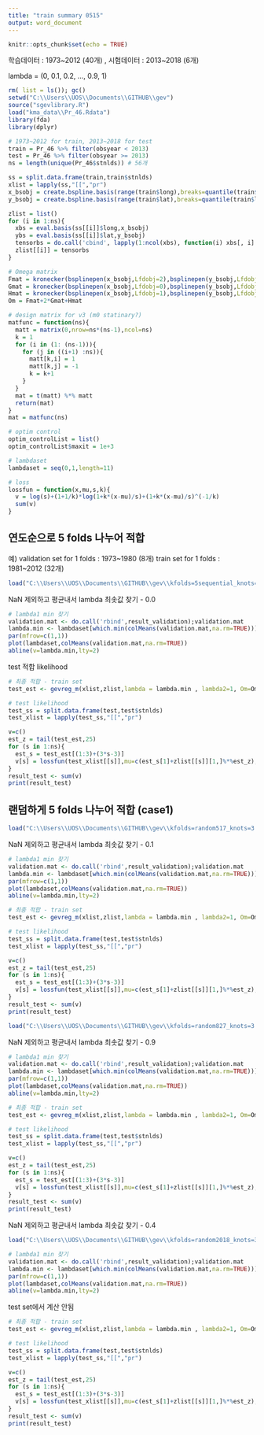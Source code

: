 ```yaml
---
title: "train summary 0515"
output: word_document
---
```


```r
knitr::opts_chunk$set(echo = TRUE)
```

학습데이터 : 1973~2012 (40개) , 시험데이터 : 2013~2018 (6개)

lambda = (0, 0.1, 0.2, ..., 0.9, 1)
```r
rm( list = ls()); gc()
setwd("C:\\Users\\UOS\\Documents\\GITHUB\\gev")
source("sgevlibrary.R")
load("kma_data\\Pr_46.Rdata")
library(fda)
library(dplyr)

# 1973~2012 for train, 2013~2018 for test
train = Pr_46 %>% filter(obsyear < 2013)
test = Pr_46 %>% filter(obsyear >= 2013)
ns = length(unique(Pr_46$stnlds)) # 56개

ss = split.data.frame(train,train$stnlds)
xlist = lapply(ss,"[[","pr")
x_bsobj = create.bspline.basis(range(train$long),breaks=quantile(train$long,prob = seq(0, 1, length = 3)))
y_bsobj = create.bspline.basis(range(train$lat),breaks=quantile(train$lat,prob = seq(0, 1, length = 3)))

zlist = list()
for (i in 1:ns){
  xbs = eval.basis(ss[[i]]$long,x_bsobj)
  ybs = eval.basis(ss[[i]]$lat,y_bsobj)
  tensorbs = do.call('cbind', lapply(1:ncol(xbs), function(i) xbs[, i] * ybs)) 
  zlist[[i]] = tensorbs 
}

# Omega matrix
Fmat = kronecker(bsplinepen(x_bsobj,Lfdobj=2),bsplinepen(y_bsobj,Lfdobj=0))
Gmat = kronecker(bsplinepen(x_bsobj,Lfdobj=0),bsplinepen(y_bsobj,Lfdobj=2))
Hmat = kronecker(bsplinepen(x_bsobj,Lfdobj=1),bsplinepen(y_bsobj,Lfdobj=1))
Om = Fmat+2*Gmat+Hmat

# design matrix for v3 (m0 statinary?)
matfunc = function(ns){
  matt = matrix(0,nrow=ns*(ns-1),ncol=ns)
  k = 1
  for (i in (1: (ns-1))){
    for (j in ((i+1) :ns)){
      matt[k,i] = 1
      matt[k,j] = -1
      k = k+1
    }  
  }
  mat = t(matt) %*% matt
  return(mat)
}
mat = matfunc(ns)

# optim control
optim_controlList = list()
optim_controlList$maxit = 1e+3

# lambdaset
lambdaset = seq(0,1,length=11)

# loss
lossfun = function(x,mu,s,k){
  v = log(s)+(1+1/k)*log(1+k*(x-mu)/s)+(1+k*(x-mu)/s)^(-1/k)  
  sum(v)
}

```


## 연도순으로 5 folds 나누어 적합

예) validation set for 1 folds : 1973~1980 (8개) train set for 1 folds : 1981~2012 (32개)
```r
load("C:\\Users\\UOS\\Documents\\GITHUB\\gev\\kfolds=5sequential_knots=4.RData")
```

NaN 제외하고 평균내서 lambda 최솟값 찾기 - 0.0
```r
# lambda1 min 찾기 
validation.mat <- do.call('rbind',result_validation);validation.mat
lambda.min <- lambdaset[which.min(colMeans(validation.mat,na.rm=TRUE))]
par(mfrow=c(1,1))
plot(lambdaset,colMeans(validation.mat,na.rm=TRUE))
abline(v=lambda.min,lty=2)
```

test 적합 likelihood 
```r
# 최종 적합 - train set
test_est <- gevreg_m(xlist,zlist,lambda = lambda.min , lambda2=1, Om=Om, mat=mat, method="B-spline")

# test likelihood
test_ss = split.data.frame(test,test$stnlds)
test_xlist = lapply(test_ss,"[[","pr")

v=c()
est_z = tail(test_est,25) 
for (s in 1:ns){
  est_s = test_est[(1:3)+(3*s-3)]
  v[s] = lossfun(test_xlist[[s]],mu=c(est_s[1]+zlist[[s]][1,]%*%est_z),s=est_s[2],k=est_s[3])
}
result_test <- sum(v)
print(result_test)
```



## 랜덤하게 5 folds 나누어 적합 (case1)


```r
load("C:\\Users\\UOS\\Documents\\GITHUB\\gev\\kfolds=random517_knots=3.RData")
```
NaN 제외하고 평균내서 lambda 최솟값 찾기 - 0.1
```r
# lambda1 min 찾기 
validation.mat <- do.call('rbind',result_validation);validation.mat
lambda.min <- lambdaset[which.min(colMeans(validation.mat,na.rm=TRUE))]
par(mfrow=c(1,1))
plot(lambdaset,colMeans(validation.mat,na.rm=TRUE))
abline(v=lambda.min,lty=2)
```
```r
# 최종 적합 - train set
test_est <- gevreg_m(xlist,zlist,lambda = lambda.min , lambda2=1, Om=Om, mat=mat, method="B-spline")

# test likelihood
test_ss = split.data.frame(test,test$stnlds)
test_xlist = lapply(test_ss,"[[","pr")

v=c()
est_z = tail(test_est,25) 
for (s in 1:ns){
  est_s = test_est[(1:3)+(3*s-3)]
  v[s] = lossfun(test_xlist[[s]],mu=c(est_s[1]+zlist[[s]][1,]%*%est_z),s=est_s[2],k=est_s[3])
}
result_test <- sum(v)
print(result_test)
```



```r
load("C:\\Users\\UOS\\Documents\\GITHUB\\gev\\kfolds=random827_knots=3.RData")
```
NaN 제외하고 평균내서 lambda 최솟값 찾기 - 0.9
```r
# lambda1 min 찾기 
validation.mat <- do.call('rbind',result_validation);validation.mat
lambda.min <- lambdaset[which.min(colMeans(validation.mat,na.rm=TRUE))]
par(mfrow=c(1,1))
plot(lambdaset,colMeans(validation.mat,na.rm=TRUE))
abline(v=lambda.min,lty=2)
```
```r
# 최종 적합 - train set
test_est <- gevreg_m(xlist,zlist,lambda = lambda.min , lambda2=1, Om=Om, mat=mat, method="B-spline")

# test likelihood
test_ss = split.data.frame(test,test$stnlds)
test_xlist = lapply(test_ss,"[[","pr")

v=c()
est_z = tail(test_est,25) 
for (s in 1:ns){
  est_s = test_est[(1:3)+(3*s-3)]
  v[s] = lossfun(test_xlist[[s]],mu=c(est_s[1]+zlist[[s]][1,]%*%est_z),s=est_s[2],k=est_s[3])
}
result_test <- sum(v)
print(result_test)
```

NaN 제외하고 평균내서 lambda 최솟값 찾기 - 0.4
```r
load("C:\\Users\\UOS\\Documents\\GITHUB\\gev\\kfolds=random2018_knots=3.RData")
```
```r
# lambda1 min 찾기 
validation.mat <- do.call('rbind',result_validation);validation.mat
lambda.min <- lambdaset[which.min(colMeans(validation.mat,na.rm=TRUE))]
par(mfrow=c(1,1))
plot(lambdaset,colMeans(validation.mat,na.rm=TRUE))
abline(v=lambda.min,lty=2)
```

test set에서 계산 안됨
```r
# 최종 적합 - train set
test_est <- gevreg_m(xlist,zlist,lambda = lambda.min , lambda2=1, Om=Om, mat=mat, method="B-spline")

# test likelihood
test_ss = split.data.frame(test,test$stnlds)
test_xlist = lapply(test_ss,"[[","pr")

v=c()
est_z = tail(test_est,25) 
for (s in 1:ns){
  est_s = test_est[(1:3)+(3*s-3)]
  v[s] = lossfun(test_xlist[[s]],mu=c(est_s[1]+zlist[[s]][1,]%*%est_z),s=est_s[2],k=est_s[3])
}
result_test <- sum(v)
print(result_test)
```